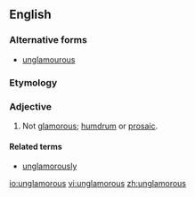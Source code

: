 ==English==

===Alternative forms===
* [[unglamourous]]

===Etymology===
{{prefix|un|glamorous}}

===Adjective===
{{en-adj}}

# Not [[glamorous]]; [[humdrum]] or [[prosaic]].

====Related terms====
*[[unglamorously]]

[[io:unglamorous]]
[[vi:unglamorous]]
[[zh:unglamorous]]